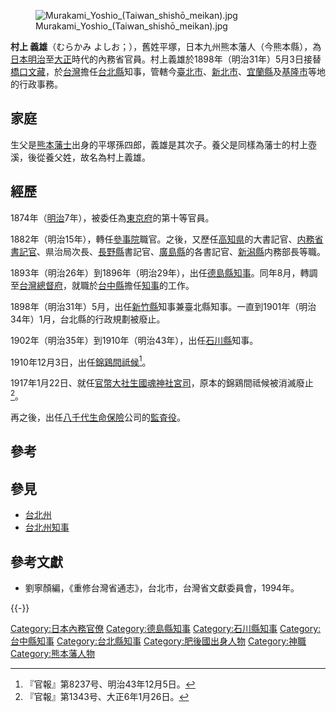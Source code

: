 [[File:Murakami_Yoshio_(Taiwan_shishō_meikan).jpg|thumb]]

'''村上 義雄'''（むらかみ よしお；{{bd|1845年|6月18日|1919年|6月12日|Murakami Yoshio}}），舊姓平塚，日本九州熊本藩人（今熊本縣），為[[日本|日本]][[明治|明治]]至[[大正|大正]]時代的內務省官員。村上義雄於1898年（明治31年）5月3日接替[[橋口文藏|橋口文藏]]，於[[台灣|台灣]]擔任[[台北縣_(日治)|台北縣]]知事，管轄今[[臺北市|臺北市]]、[[新北市|新北市]]、[[宜蘭縣|宜蘭縣]]及[[基隆市|基隆市]]等地的行政事務。

== 家庭 ==
生父是[[熊本藩|熊本]][[藩士|藩士]]出身的平塚孫四郎，義雄是其次子。養父是同樣為藩士的村上壺溪，後從養父姓，故名為村上義雄。
==經歷==
1874年（[[明治|明治]]7年），被委任為[[東京府|東京府]]的第十等官員。

1882年（明治15年），轉任[[參事院|參事院]]職官。之後，又歷任[[高知県|高知県]]的大書記官、[[内務省_(日本)|内務省]][[書記官|書記官]]、県治局次長、[[長野縣|長野縣]]書記官、[[廣島縣|廣島縣]]的各書記官、[[新潟縣|新潟縣]]内務部長等職。

1893年（明治26年）到1896年（明治29年），出任[[德島縣|德島縣]][[都道府県知事|知事]]。同年8月，轉調至[[台灣總督府|台灣總督府]]，就職於[[台中縣|台中縣]]擔任[[知事|知事]]的工作。

1898年（明治31年）5月，出任[[新竹縣|新竹縣]]知事兼臺北縣知事。一直到1901年（明治34年）1月，台北縣的行政規劃被廢止。

1902年（明治35年）到1910年（明治43年），出任[[石川縣|石川縣]]知事。

1910年12月3日，出任[[錦鶏間祗候|錦鶏間祗候]]<ref>『官報』第8237号、明治43年12月5日。</ref>。

1917年1月22日、就任[[近代社格制度#官社|官幣大社]][[生國魂神社|生國魂神社]][[宮司|宮司]]，原本的錦鶏間祗候被消滅廢止<ref>『官報』第1343号、大正6年1月26日。</ref>。

再之後，出任[[八千代生命保險|八千代生命保險]]公司的[[監査役|監査役]]。

==參考==
{{reflist|2}}

==參見==
*[[台北州|台北州]]
*[[台北州知事|台北州知事]]

==參考文獻==
*劉寧顏編，《重修台灣省通志》，台北市，台灣省文獻委員會，1994年。

{{-}}
{{start box}}
{{s-gov|{{Flagicon|JPN}} [[大日本帝国|大日本帝国]]}}
{{s-before|[[橋口文藏|橋口文藏]]}}
{{s-title|[[台北縣_(日治)|日治台北縣]][[知事|知事]]|1898年5月3日－1901年11月11日}}
{{s-after|[[菊池末太郎|菊池末太郎]]}}
{{s-before|[[後藤松吉郎|後藤松吉郎]]}}
{{s-title|[[台中州|台中縣]][[知事|知事]]|1896年上任}}
{{s-after|[[木下周一|木下周一]]}}
{{end box}}

{{德島縣知事}}
{{石川縣知事}}
{{DEFAULTSORT:Murakami Yoshio}}
[[Category:日本內務官僚|Category:日本內務官僚]]
[[Category:德島縣知事|Category:德島縣知事]]
[[Category:石川縣知事|Category:石川縣知事]]
[[Category:台中縣知事|Category:台中縣知事]]
[[Category:台北縣知事|Category:台北縣知事]]
[[Category:肥後國出身人物|Category:肥後國出身人物]]
[[Category:神職|Category:神職]]
[[Category:熊本藩人物|Category:熊本藩人物]]